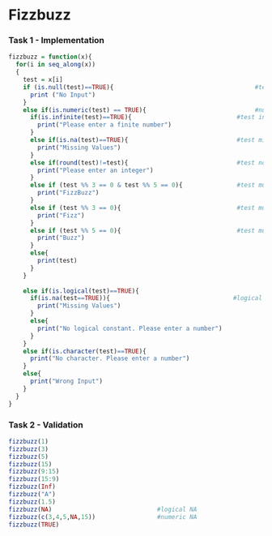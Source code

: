 Fizzbuzz
========================================================

### Task 1 - Implementation

<!--
Use this section to implement the fizzbuzz function.

This should include a short write up describing your approach
to implementing the function. Note that both code formating / style
and your writeup matter for your overall grade.
-->

```r
fizzbuzz = function(x){
  for(i in seq_along(x))
  {
    test = x[i]
    if (is.null(test)==TRUE){                                       #test input as NULL
      print ("No Input")
    }
    else if(is.numeric(test) == TRUE){                              #numeric                
      if(is.infinite(test)==TRUE){                             #test infinite 
        print("Please enter a finite number")
      }
      else if(is.na(test)==TRUE){                              #test missing value
        print("Missing Values")
      }
      else if(round(test)!=test){                              #test non-integer value
        print("Please enter an integer")
      }
      else if (test %% 3 == 0 & test %% 5 == 0){               #test multiple of three and five
        print("FizzBuzz")
      } 
      else if (test %% 3 == 0){                                #test multiple of three 
        print("Fizz")
      }
      else if (test %% 5 == 0){                                #test multiple of five
        print("Buzz")
      }
      else{
        print(test)
      }
    }
    
    else if(is.logical(test)==TRUE){
      if(is.na(test==TRUE)){                                  #logical NA
        print("Missing Values") 
      }
      else{
        print("No logical constant. Please enter a number")
      }
    }
    else if(is.character(test)==TRUE){
      print("No character. Please enter a number")
    }
    else{
      print("Wrong Input")
    }
  }    
}

```

### Task 2 - Validation

<!--
Use this section to show the output of your 
fizzbuzz function for various inputs

No writeup is necessary for this section.
-->

```r
fizzbuzz(1)
fizzbuzz(3)
fizzbuzz(5)
fizzbuzz(15)
fizzbuzz(9:15)
fizzbuzz(15:9)
fizzbuzz(Inf)
fizzbuzz("A")
fizzbuzz(1.5)
fizzbuzz(NA)                             #logical NA
fizzbuzz(c(3,4,5,NA,15))                 #numeric NA
fizzbuzz(TRUE)
```

